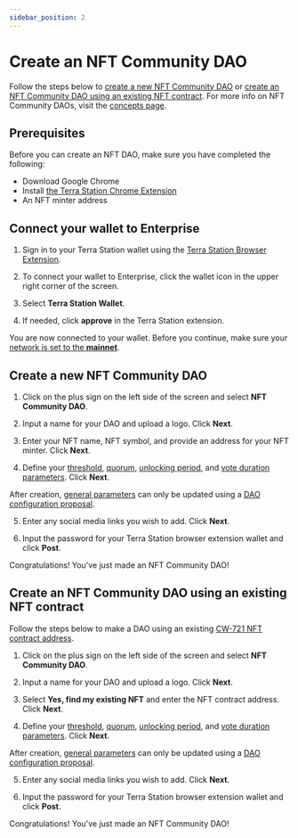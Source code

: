 ```yaml
---
sidebar_position: 2
---
```



# Create an NFT Community DAO

Follow the steps below to [create a new NFT Community DAO](#create-a-new-nft-community-dao) or [create an NFT Community DAO using an existing NFT contract](#create-an-nft-dao-using-an-existing-nft-contract). For more info on NFT Community DAOs, visit the [concepts page](../concepts/about.mdx#nft-community-daos).

## Prerequisites

Before you can create an NFT DAO, make sure you have completed the following:
- Download Google Chrome
- Install [the Terra Station Chrome Extension](https://docs.terra.money/learn/terra-station/Download/terra-station-extension)
- An NFT minter address

## Connect your wallet to Enterprise

1. Sign in to your Terra Station wallet using the [Terra Station Browser Extension](https://setup-station.terra.money/). 

2. To connect your wallet to Enterprise, click the wallet icon in the upper right corner of the screen. 

3. Select **Terra Station Wallet**. 

4. If needed, click **approve** in the Terra Station extension. 

You are now connected to your wallet. Before you continue, make sure your [network is set to the **mainnet**](https://docs.terra.money/learn/terra-station/networks).

## Create a new NFT Community DAO

1. Click on the plus sign on the left side of the screen and select **NFT Community DAO**. 

2. Input a name for your DAO and upload a logo. Click **Next**.

3. Enter your NFT name, NFT symbol, and provide an address for your NFT minter. Click **Next**.

4. Define your [threshold](../concepts/config.mdx#threshold), [quorum](../concepts/config.mdx#quorum), [unlocking period](../concepts/config.mdx#unlocking-period), and [vote duration parameters](../concepts/config.mdx#vote-duration). Click **Next**.

<Admonition type="caution" title="Updating parameters">

After creation, [general parameters](../concepts/config.mdx#general-parameters) can only be updated using a [DAO configuration proposal](../concepts/governance.mdx#dao-configuration-proposals). 

</Admonition>

5. Enter any social media links you wish to add. Click **Next**.

6. Input the password for your Terra Station browser extension wallet and click **Post**.

Congratulations! You've just made an NFT Community DAO!

## Create an NFT Community DAO using an existing NFT contract

Follow the steps below to make a DAO using an existing [CW-721 NFT contract address](https://github.com/CosmWasm/cw-nfts/blob/main/packages/cw721/README.md).

1. Click on the plus sign on the left side of the screen and select **NFT Community DAO**. 

2. Input a name for your DAO and upload a logo. Click **Next**.

3. Select **Yes, find my existing NFT** and enter the NFT contract address. Click **Next**.

4. Define your [threshold](../concepts/config.mdx#threshold), [quorum](../concepts/config.mdx#quorum), [unlocking period](../concepts/config.mdx#unlocking-period), and [vote duration parameters](../concepts/config.mdx#vote-duration). Click **Next**.


<Admonition type="caution" title="Updating parameters">

After creation, [general parameters](../concepts/config.mdx#general-parameters) can only be updated using a [DAO configuration proposal](../concepts/governance.mdx#dao-configuration-proposals). 

</Admonition>

5. Enter any social media links you wish to add. Click **Next**.

6. Input the password for your Terra Station browser extension wallet and click **Post**.

Congratulations! You've just made an NFT Community DAO!


